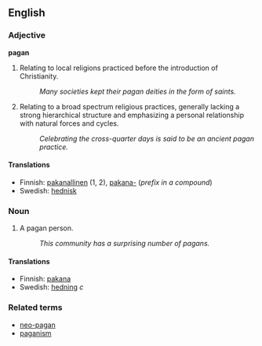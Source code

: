 ==English==

===Adjective===
'''pagan'''
# Relating to local religions practiced before the introduction of Christianity.
#: ''Many societies kept their pagan deities in the form of saints.''
# Relating to a broad spectrum religious practices, generally lacking a strong hierarchical structure and emphasizing a personal relationship with natural forces and cycles.
#: ''Celebrating the cross-quarter days is said to be an ancient pagan practice.''

====Translations====
*Finnish: [[pakanallinen]] (1, 2), [[pakana|pakana-]] (''prefix in a compound'')
*Swedish: [[hednisk]]

===Noun===
# A pagan person.
#: ''This community has a surprising number of pagans.''

====Translations====
*Finnish: [[pakana]]
*Swedish: [[hedning]] ''c''

===Related terms===
*[[neo-pagan]]
*[[paganism]]